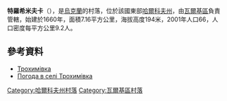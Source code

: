 {{coord|49|54|5|N|35|35|9|E|scale:100000_region:UA|display=title}}

'''特羅希米夫卡'''（{{lang-uk|Трохимівка}}），是[[烏克蘭|烏克蘭]]的村落，位於該國東部[[哈爾科夫州|哈爾科夫州]]，由[[瓦爾基區|瓦爾基區]]負責管轄，始建於1660年，面積7.16平方公里，海拔高度194米，2001年人口66，人口密度每平方公里9.2人。

==參考資料==
*[http://gska2.rada.gov.ua/pls/z7502/A005?rdat1=09.01.2009&rf7571=32507 Трохимівка]{{dead link|date=2018年3月 |bot=InternetArchiveBot |fix-attempted=yes }}
* [http://weather.in.ua/ua/har'kovskaja/26500 Погода в селі Трохимівка] {{Wayback|url=http://weather.in.ua/ua/har%27kovskaja/26500 |date=20160323035644 }}

{{DEFAULTSORT:Трохимівка}}
[[Category:哈爾科夫州村落|Category:哈爾科夫州村落]]
[[Category:瓦爾基區村落|Category:瓦爾基區村落]]


{{Kharkiv-geo-stub}}